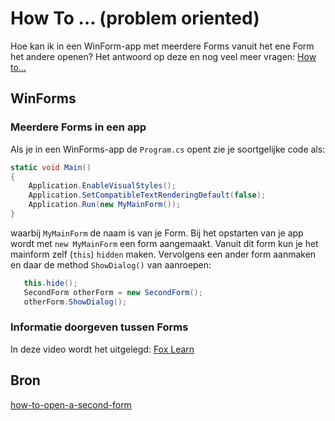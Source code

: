 # How To ...  (problem oriented)

Hoe kan ik in een WinForm-app met meerdere Forms vanuit het ene Form het andere openen?
Het antwoord op deze en nog veel meer vragen:
[How to...](howto)

## WinForms

### Meerdere Forms in een app

Als je in een WinForms-app de `Program.cs` opent zie je soortgelijke code als:

```cs
static void Main()
{
    Application.EnableVisualStyles();
    Application.SetCompatibleTextRenderingDefault(false);
    Application.Run(new MyMainForm());
}
```

waarbij `MyMainForm` de naam is van je Form. Bij het opstarten van je app wordt met `new MyMainForm` een form aangemaakt. Vanuit dit form kun je het mainform zelf (`this`) `hidden` maken. Vervolgens een ander form aanmaken en daar de method `ShowDialog()` van aanroepen:

```cs
   this.hide();  
   SecondForm otherForm = new SecondForm();
   otherForm.ShowDialog();
```

### Informatie doorgeven tussen Forms

In deze video wordt het uitgelegd:
[Fox Learn](https://www.youtube.com/watch?v=dWHE7mx_U14)

## Bron


[how-to-open-a-second-form](https://www.c-sharpcorner.com/UploadFile/5d065a/how-to-open-a-second-form-using-first-form-in-window-form/)
